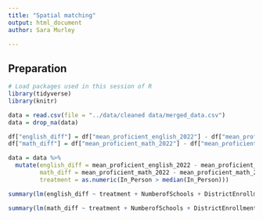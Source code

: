```yaml
---
title: "Spatial matching"
output: html_document
author: Sara Murley

---
```


## Preparation
```r
# Load packages used in this session of R
library(tidyverse)
library(knitr)
```

```r
data = read.csv(file = "../data/cleaned data/merged_data.csv")
data = drop_na(data)
```

```r
df["english_diff"] = df["mean_proficient_english_2022"] - df["mean_proficient_english_2019"]
df["math_diff"] = df["mean_proficient_math_2022"] - df["mean_proficient_math_2019"]
```

```r
data = data %>% 
  mutate(english_diff = mean_proficient_english_2022 - mean_proficient_english_2019, 
         math_diff = mean_proficient_math_2022 - mean_proficient_math_2019, 
         treatment = as.numeric(In_Person > median(In_Person)))
```



```r
summary(lm(english_diff ~ treatment + NumberofSchools + DistrictEnrollment + PercentofGiftedStudents + CharterSchoolEnrollment + GeographicSizeofDistrict + AmericanIndian_AlaskanNative + Asian + NativeHawaiianorotherPacificIslander + Black + Hispanic + White + TwoOrMoreRaces + EconomicallyDisadvantaged + EnglishLearner + SpecialEducation + Female + Male + Homeless + MilitaryConnected + perc_unconnected_students + Latitude + Longitude, data = data))
```

```r
summary(lm(math_diff ~ treatment + NumberofSchools + DistrictEnrollment + PercentofGiftedStudents + CharterSchoolEnrollment + GeographicSizeofDistrict + AmericanIndian_AlaskanNative + Asian + NativeHawaiianorotherPacificIslander + Black + Hispanic + White + TwoOrMoreRaces + EconomicallyDisadvantaged + EnglishLearner + SpecialEducation + Female + Male + Homeless + MilitaryConnected + perc_unconnected_students + Latitude + Longitude, data = data))
```


